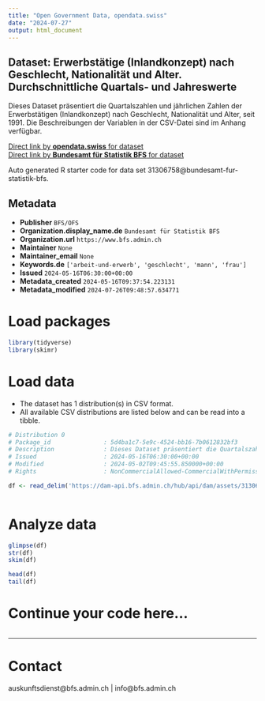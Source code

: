 ```yaml
---
title: "Open Government Data, opendata.swiss"
date: "2024-07-27"
output: html_document
---
```


## Dataset: Erwerbstätige (Inlandkonzept) nach Geschlecht, Nationalität und Alter. Durchschnittliche Quartals- und Jahreswerte

Dieses Dataset präsentiert die Quartalszahlen und jährlichen Zahlen der Erwerbstätigen (Inlandkonzept) nach Geschlecht, Nationalität und Alter, seit 1991. Die Beschreibungen der Variablen in der CSV-Datei sind im Anhang verfügbar.

[Direct link by **opendata.swiss** for dataset](https://opendata.swiss/de/dataset/erwerbstatige-inlandkonzept-nach-geschlecht-nationalitat-und-alter-durchschnittliche-quartals-u15)<br>
[Direct link by **Bundesamt für Statistik BFS** for dataset](https://www.bfs.admin.ch/asset/de/ts-x-03.02.01.03)

Auto generated R starter code for data set 31306758@bundesamt-fur-statistik-bfs.

## Metadata

- **Publisher** `BFS/OFS`
- **Organization.display_name.de** `Bundesamt für Statistik BFS`
- **Organization.url** `https://www.bfs.admin.ch`
- **Maintainer** `None`
- **Maintainer_email** `None`
- **Keywords.de** `['arbeit-und-erwerb', 'geschlecht', 'mann', 'frau']`
- **Issued** `2024-05-16T06:30:00+00:00`
- **Metadata_created** `2024-05-16T09:37:54.223131`
- **Metadata_modified** `2024-07-26T09:48:57.634771`


# Load packages

```r

library(tidyverse)
library(skimr)

```

# Load data

-   The dataset has 1 distribution(s) in CSV format.
-   All available CSV distributions are listed below and can be read into a tibble.

```r

# Distribution 0
# Package_id               : 5d4ba1c7-5e9c-4524-bb16-7b0612832bf3
# Description              : Dieses Dataset präsentiert die Quartalszahlen und jährlichen Zahlen der Erwerbstätigen (Inlandkonzept) nach Geschlecht, Nationalität und Alter, seit 1991. Die Beschreibungen der Variablen in der CSV-Datei sind im Anhang verfügbar.
# Issued                   : 2024-05-16T06:30:00+00:00
# Modified                 : 2024-05-02T09:45:55.850000+00:00
# Rights                   : NonCommercialAllowed-CommercialWithPermission-ReferenceRequired

df <- read_delim('https://dam-api.bfs.admin.ch/hub/api/dam/assets/31306767/master')



```

# Analyze data

```r

glimpse(df)
str(df)
skim(df)

head(df)
tail(df)

```

# Continue your code here...

```r

```

------------------------------------------------------------------------

# Contact

auskunftsdienst@bfs.admin.ch | info@bfs.admin.ch
